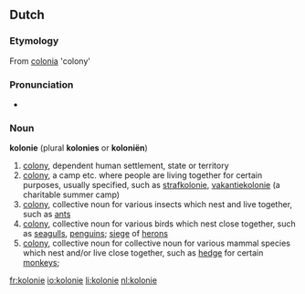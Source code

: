 ==Dutch==

===Etymology===
From {{etyl|la}} [[colonia]] 'colony'

===Pronunciation===
* {{audio|Nl-kolonie.ogg|audio}}

===Noun===
'''kolonie''' {{f}} (plural '''kolonies''' or '''koloniën''')

# [[colony]], dependent human settlement, state or territory
# [[colony]], a camp etc. where people are living together for certain purposes, usually specified, such as [[strafkolonie]], [[vakantiekolonie]] (a charitable summer camp)
# [[colony]], collective noun for various insects which nest and live together, such as [[ant]]s
# [[colony]], collective noun for various birds which nest close together, such as [[seagull]]s, [[penguin]]s; [[siege]] of [[heron]]s
# [[colony]], collective noun for collective noun for various mammal species which nest and/or live close together, such as [[hedge]] for certain [[monkey]]s;

[[fr:kolonie]]
[[io:kolonie]]
[[li:kolonie]]
[[nl:kolonie]]
